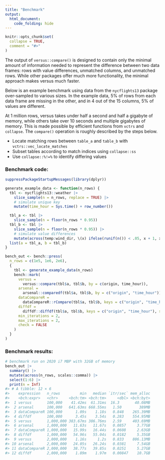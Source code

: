 ```yaml
---
title: "Benchmark"
output:
  html_document:
    code_folding: hide
---
```


```r
knitr::opts_chunk$set(
  collapse = TRUE,
  comment = "#>"
)
```

The output of `versus::compare()` is designed to contain only the minimal amount of information needed to represent the difference between two data frames: rows with value differences, unmatched columns, and unmatched rows. While other packages offer much more functionality, the minimal approach makes versus much faster.

Below is an example benchmark using data from the `nycflights13` package over-sampled to various sizes. In the example data, 5% of rows from each data frame are missing in the other, and in 4 out of the 15 columns, 5% of values are different.

At 1 million rows, versus takes under half a second and half a gigabyte of memory,
while others take over 10 seconds and multiple gigabytes of memory. This is made possible by efficient functions from `vctrs` and `collapse`. The `compare()` operation is roughly described by the steps below.

* Locate matching rows between `table_a` and `table_b` with `vctrs::vec_locate_matches`
* Subset tables according to match indices using `collapse::ss`
* Use `collapse::%!=%` to identify differing values

### Benchmark code:

```r
suppressPackageStartupMessages(library(dplyr))

generate_example_data <- function(n_rows) {
  tbl <- nycflights13::weather |>
    slice_sample(n = n_rows, replace = TRUE) |>
    # simulate unique key
    mutate(time_hour = Sys.time() + row_number())

  tbl_a <- tbl |>
    slice_sample(n = floor(n_rows * 0.95))
  tbl_b <- tbl |>
    slice_sample(n = floor(n_rows * 0.95)) |>
    # simulate value differences
    mutate(across(temp:wind_dir, \(x) ifelse(runif(n()) < .05, x + 1, x)))
  list(a = tbl_a, b = tbl_b)
}

bench_out <- bench::press(
  n_rows = c(1e5, 1e6, 2e6),
  {
    tbl <- generate_example_data(n_rows)
    bench::mark(
      versus =
        versus::compare(tbl$a, tbl$b, by = c(origin, time_hour)),
      arsenal =
        arsenal::comparedf(tbl$a, tbl$b, by = c("origin", "time_hour")),
      dataCompareR =
        dataCompareR::rCompare(tbl$a, tbl$b, keys = c("origin", "time_hour")),
      diffdf =
        diffdf::diffdf(tbl$a, tbl$b, keys = c("origin", "time_hour"), suppress_warnings = TRUE),
      min_iterations = 2,
      max_iterations = 2,
      check = FALSE
    )
  }
)
```

### Benchmark results:

```r
# benchmark run on 2020 i7 MBP with 32GB of memory
bench_out |>
  summary() |>
  mutate(across(n_rows, scales::comma)) |>
  select(1:6) |>
  print(n = Inf)
#> # A tibble: 12 × 6
#>    expression   n_rows         min   median `itr/sec` mem_alloc
#>    <bch:expr>   <chr>     <bch:tm> <bch:tm>     <dbl> <bch:byt>
#>  1 versus       100,000    41.42ms  61.31ms  16.3       40.08MB
#>  2 arsenal      100,000   641.63ms 668.55ms   1.50        389MB
#>  3 dataCompareR 100,000      1.09s    1.18s   0.848    265.39MB
#>  4 diffdf       100,000      3.45s    3.54s   0.283    554.95MB
#>  5 versus       1,000,000 383.67ms 386.76ms   2.59     403.69MB
#>  6 arsenal      1,000,000   11.63s   11.67s   0.0857     3.77GB
#>  7 dataCompareR 1,000,000   15.99s   16.44s   0.0608     2.63GB
#>  8 diffdf       1,000,000   54.96s   55.04s   0.0182     5.35GB
#>  9 versus       2,000,000    1.16s     1.2s   0.833    806.13MB
#> 10 arsenal      2,000,000   24.05s   26.24s   0.0381     7.54GB
#> 11 dataCompareR 2,000,000   38.77s   39.85s   0.0251     5.27GB
#> 12 diffdf       2,000,000    1.89m    1.97m   0.00847    10.7GB
```
